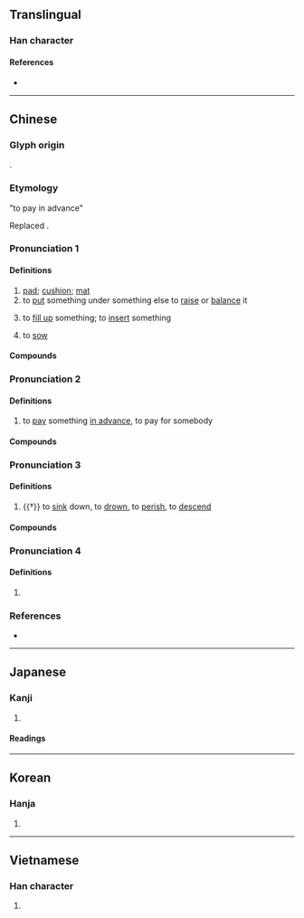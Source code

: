 {{also|垫}}
{{character info}}
==Translingual==

===Han character===
{{Han char|rn=32|rad=土|as=11|sn=14|four=45104|canj=GIG|ids=⿱執土}}

====References====
* {{Han ref|kx=0237.300|dkj=05420|dj=0476.080|hdz=10477.080|uh=588A|ud=22666|bh=B9D4|bd=47572}}

----

==Chinese==
{{zh-forms|s=垫|alt=㞟-“to pay in advance”}}

===Glyph origin===
{{Han etym}}
{{Han compound|執|土|c1=p|c2=s|t2=earth|ls=psc}}.

=== Etymology ===
; "to pay in advance"
Replaced {{zh-l|㞟}}.

{{rfe|zh|zin3 from [[荐]]?}}

===Pronunciation 1===
{{zh-pron
|m=diàn,er=y
|m-s=
|c=zin3,din3,din3-2,zin3-2
|c_note=din3 - literary; zin3 - vernacular;
|c-t=
|g=
|h=pfs=thiap / tiap
|j=
|mb=
|md=dâing
|mn=ml:tiàm/qz:tiān/tw,xm,zz:tiām/qz:tiàn/xm,zz:thiām
|mn_note=tiàm - literary; tiān/tiām/tiàn/thiām - vernacular
|mn-t=diêng6/diang6
|w=
|x=
|cat=n,v
}}

====Definitions====
{{zh-hanzi}}

# [[pad]]; [[cushion]]; [[mat]]
# to [[put]] something under something else to [[raise]] or [[balance]] it
#: {{zh-co|用 嚟 墊{zin3} 煲底|to use as a mat for a pot|C}}
# to [[fill up]] something; to [[insert]] something
# {{lb|zh|Min Nan}} to [[sow]]

====Compounds====
{{zh-der|封墊|墊板|墊背|墊場|墊底|墊底兒|墊肩|墊腳|墊腳石|墊平|墊圈|墊圈兒|墊上運動|墊戲|墊子|鞋墊|鞋墊仔|墊高|針墊|墊脚石|氣墊船|坐墊|杯墊|墊褥|床墊|椅墊|檯墊|拜墊|桌墊|餐墊|襯墊}}

===Pronunciation 2===
{{zh-pron
|m=diàn
|m-s=
|c=din6
|c-t=
|g=
|h=pfs=thien
|j=
|cat=v
}}

====Definitions====
{{zh-hanzi}}

# to [[pay]] something [[in advance]], to pay for somebody

====Compounds====
{{zh-der|墊錢|墊付|墊支|墊補|墊財|墊款|墊不起|墊話|墊用}}

===Pronunciation 3===
{{zh-pron
|m=diàn
|m-s=
|c=dim3
|mc=1
|oc=1
|cat=v
}}

====Definitions====
{{zh-hanzi}}

# {{†}} to [[sink]] down, to [[drown]], to [[perish]], to [[descend]]

====Compounds====
{{zh-der|昏墊|墊溺|墊裂|墊陷|墊没}}

===Pronunciation 4===
{{zh-pron
|m=dié, diàn
|m-s=
|c=dip6
|mc=2
|oc=2
|cat=n
}}

====Definitions====
{{zh-hanzi}}

# {{zh-only|墊江}}

===References===
* {{R:yue:Hanzi}}

{{zh-cat|Intermediate}}

----

==Japanese==

===Kanji===
{{ja-kanji|grade=|rs=土11}}

# {{rfdef|ja|sort=土11}}

====Readings====
{{ja-readings|on=[[てん]] (ten), [[ちょう]] (chō), [[じょう]] (jō)|kun=[[おちいる]] (ochiiru), [[おぼれる]] (oboreru), [[なやむ]] (nayamu)}}

----

==Korean==

===Hanja===
{{ko-hanja|hangeul=점|rv=jeom|mr=chŏm}}

# {{rfdef|ko|sort=土11}}

----

==Vietnamese==

===Han character===
{{vi-readings|reading=điếm|rs=土11}}

# {{rfdef|vi|sort=土11}}